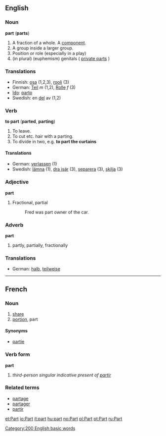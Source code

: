 ==English==
===Noun===
'''part''' ('''parts''')
#A fraction of a whole. A [[component]].
#A group inside a larger group.
#Position or role (especially in a play)
#(in plural) (euphemism) genitals ( [[private parts]] )

===Translations===
*Finnish: [[osa]] (1,2,3), [[rooli]] (3)
*German: [[Teil]] ''m'' (1,2), [[Rolle]] ''f'' (3)
*[[Ido]]: [[parto]]
*Swedish: en [[del]] av (1,2)  
===Verb===
'''to part''' ('''parted''', '''parting''')
#To leave.
#To cut etc. hair with a parting.
#To divide in two, e.g. '''to part the curtains'''

====Translations====
*German: [[verlassen]] (1)
*Swedish: [[lämna]] (1), [[dra isär]] (3), [[separera]] (3), [[skilja]] (3)

===Adjective===
'''part'''
#Fractional, partial
#:Fred was part owner of the car.

===Adverb===
'''part'''
#partly, partially, fractionally

===Translations===
*German: [[halb]], [[teilweise]]

[[Category:200 English basic words]]
----

==French==
===Noun===

# [[share]]
# [[portion]], part

====Synonyms====
*[[partie]]

===Verb form===
'''part'''

# ''third-person singular indicative present of [[partir]]''

===Related terms===
*[[partage]]
*[[partager]]
*[[partir]]

[[et:Part]]
[[io:Part]]
[[it:part]]
[[hu:part]]
[[no:Part]]
[[pl:Part]]
[[pt:Part]]
[[ru:Part]]